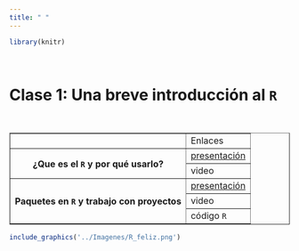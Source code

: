 ```yaml
---
title: " "
---
```


```r

library(knitr)
```

<br>

# Clase 1: Una breve introducción al `R`

<br>

<div class = "row">

<div class = "col-md-6">

<table border="1">
<tr>
 <th></th>
 <td>Enlaces</td>
</tr>

<tr>
 <th rowspan="2">¿Que es el `R` y por qué usarlo?</th>
 <td>[presentación](https://leo4luffy.github.io/Dapositivas_R_amigable/clase_1a#1)</td>
</tr>
<tr>
 <td>video</td>
</tr>

<tr>
 <th rowspan="3">Paquetes en `R` y trabajo con proyectos</th>
 <td>[presentación](https://leo4luffy.github.io/Dapositivas_R_amigable/clase_1b#1)</td>
</tr>
<tr>
 <td>video</td>
</tr>
<tr>
 <td>código `R`</td>
</tr>

</table>

</div>

<div class = "col-md-6">

```r

include_graphics('../Imagenes/R_feliz.png')
```

</div>

</div>
